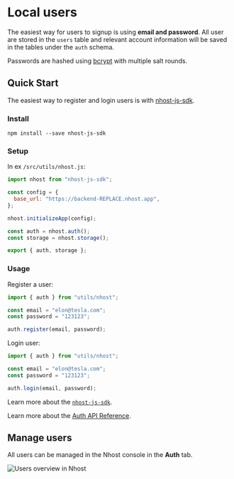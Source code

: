 # Local users

The easiest way for users to signup is using **email and password**. All user are stored in the `users` table and relevant account information will be saved in the tables under the `auth` schema.

Passwords are hashed using [bcrypt](https://www.npmjs.com/package/bcrypt) with multiple salt rounds.

## Quick Start

The easiest way to register and login users is with [nhost-js-sdk](/libraries/nhost-js-sdk).

### Install

`npm install --save nhost-js-sdk`

### Setup

In ex `/src/utils/nhost.js`:

```js
import nhost from "nhost-js-sdk";

const config = {
  base_url: "https://backend-REPLACE.nhost.app",
};

nhost.initializeApp(config);

const auth = nhost.auth();
const storage = nhost.storage();

export { auth, storage };
```

### Usage

Register a user:

```js
import { auth } from "utils/nhost";

const email = "elon@tesla.com";
const password = "123123";

auth.register(email, password);
```

Login user:

```js
import { auth } from "utils/nhost";

const email = "elon@tesla.com";
const password = "123123";

auth.login(email, password);
```

Learn more about the [`nhost-js-sdk`](/libraries/nhost-js-sdk).

Learn more about the [Auth API Reference](/auth/api-reference).

## Manage users

All users can be managed in the Nhost console in the **Auth** tab.

![Users overview in Nhost](/images/auth/users-overview.png)
